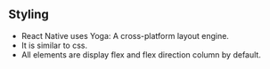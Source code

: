 ## Styling

- React Native uses Yoga: A cross-platform layout engine.
- It is similar to css.
- All elements are display flex and flex direction column by default.
